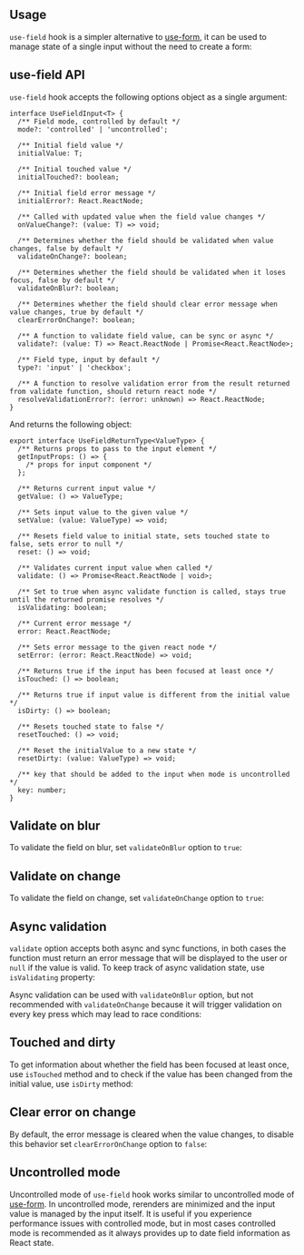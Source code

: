 

## Usage

`use-field` hook is a simpler alternative to [use-form](/form/use-form), it can be used to
manage state of a single input without the need to create a form:

<Demo data={FieldDemos.usage} />

## use-field API

`use-field` hook accepts the following options object as a single argument:

```tsx
interface UseFieldInput<T> {
  /** Field mode, controlled by default */
  mode?: 'controlled' | 'uncontrolled';

  /** Initial field value */
  initialValue: T;

  /** Initial touched value */
  initialTouched?: boolean;

  /** Initial field error message */
  initialError?: React.ReactNode;

  /** Called with updated value when the field value changes */
  onValueChange?: (value: T) => void;

  /** Determines whether the field should be validated when value changes, false by default */
  validateOnChange?: boolean;

  /** Determines whether the field should be validated when it loses focus, false by default */
  validateOnBlur?: boolean;

  /** Determines whether the field should clear error message when value changes, true by default */
  clearErrorOnChange?: boolean;

  /** A function to validate field value, can be sync or async */
  validate?: (value: T) => React.ReactNode | Promise<React.ReactNode>;

  /** Field type, input by default */
  type?: 'input' | 'checkbox';

  /** A function to resolve validation error from the result returned from validate function, should return react node */
  resolveValidationError?: (error: unknown) => React.ReactNode;
}
```

And returns the following object:

```tsx
export interface UseFieldReturnType<ValueType> {
  /** Returns props to pass to the input element */
  getInputProps: () => {
    /* props for input component */
  };

  /** Returns current input value */
  getValue: () => ValueType;

  /** Sets input value to the given value */
  setValue: (value: ValueType) => void;

  /** Resets field value to initial state, sets touched state to false, sets error to null */
  reset: () => void;

  /** Validates current input value when called */
  validate: () => Promise<React.ReactNode | void>;

  /** Set to true when async validate function is called, stays true until the returned promise resolves */
  isValidating: boolean;

  /** Current error message */
  error: React.ReactNode;

  /** Sets error message to the given react node */
  setError: (error: React.ReactNode) => void;

  /** Returns true if the input has been focused at least once */
  isTouched: () => boolean;

  /** Returns true if input value is different from the initial value */
  isDirty: () => boolean;

  /** Resets touched state to false */
  resetTouched: () => void;

  /** Reset the initialValue to a new state */
  resetDirty: (value: ValueType) => void;

  /** key that should be added to the input when mode is uncontrolled */
  key: number;
}
```

## Validate on blur

To validate the field on blur, set `validateOnBlur` option to `true`:

<Demo data={FieldDemos.validateOnBlur} />

## Validate on change

To validate the field on change, set `validateOnChange` option to `true`:

<Demo data={FieldDemos.validateOnChange} />

## Async validation

`validate` option accepts both async and sync functions, in both cases the function
must return an error message that will be displayed to the user or `null` if the value
is valid. To keep track of async validation state, use `isValidating` property:

<Demo data={FieldDemos.asyncValidation} />

Async validation can be used with `validateOnBlur` option, but not recommended with
`validateOnChange` because it will trigger validation on every key press which may
lead to race conditions:

<Demo data={FieldDemos.asyncValidationOnBlur} />

## Touched and dirty

To get information about whether the field has been focused at least once, use `isTouched` method
and to check if the value has been changed from the initial value, use `isDirty` method:

<Demo data={FieldDemos.statusControlled} />

## Clear error on change

By default, the error message is cleared when the value changes, to disable this behavior
set `clearErrorOnChange` option to `false`:

<Demo data={FieldDemos.clearErrorOnChange} />

## Uncontrolled mode

Uncontrolled mode of `use-field` hook works similar to uncontrolled mode of [use-form](/form/uncontrolled).
In uncontrolled mode, rerenders are minimized and the input value is managed by the input itself.
It is useful if you experience performance issues with controlled mode, but in most cases controlled
mode is recommended as it always provides up to date field information as React state.

<Demo data={FieldDemos.uncontrolled} />
